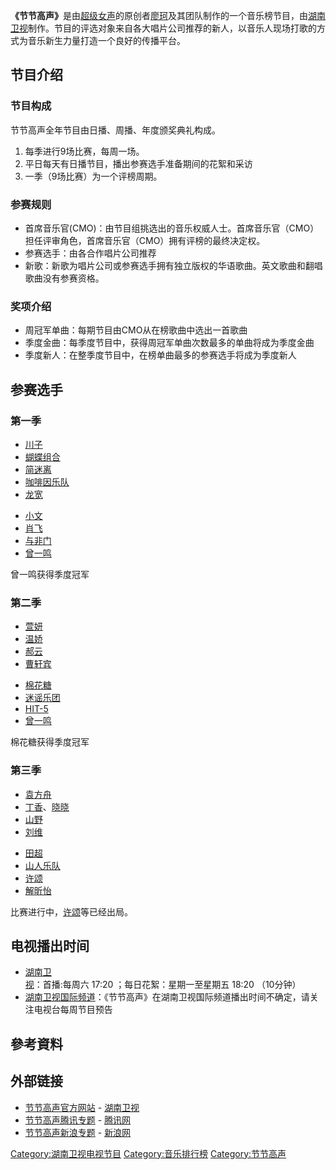 {{update|time=2010-05-31T15:09:34+00:00}}
{{Infobox television
| 名称 = 节节高声
| 图片 = [[File:Jiejiegaosheng.jpg|280px]]
| 图片说明 = 《节节高声》节目LOGO
| 分类 = [[音乐排行榜|音乐排行榜]]
| 语言 = [[普通话|普通话]]
| 国家 = {{CHNML}}
| 主持 = [[曹颖|曹颖]] [[孙骁骁|孙骁骁]]
| 每集长 = 60分钟（含广告）
| 频道 = [[湖南卫视|湖南卫视]]、[[湖南电视台国际频道|湖南电视台国际频道]]
| 季数 = 4
| 开始 = 2009年3月7日
| 結束 = 已結束
| 官方网站 = http://ent.hunantv.com/v/music/jjgs/index.html
}}
'''《节节高声》'''是由[[超级女声|超级女声]]的原创者[[廖珂|廖珂]]及其团队制作的一个音乐榜节目，由[[湖南卫视|湖南卫视]]制作。节目的评选对象来自各大唱片公司推荐的新人，以音乐人现场打歌的方式为音乐新生力量打造一个良好的传播平台。

==节目介绍==
===节目构成===
节节高声全年节目由日播、周播、年度颁奖典礼构成。
#每季进行9场比赛，每周一场。
#平日每天有日播节目，播出参赛选手准备期间的花絮和采访
#一季（9场比赛）为一个评榜周期。
===参赛规则===
*首席音乐官(CMO)：由节目组挑选出的音乐权威人士。首席音乐官（CMO）担任评审角色，首席音乐官（CMO）拥有评榜的最终决定权。
*参赛选手：由各合作唱片公司推荐
*新歌：新歌为唱片公司或参赛选手拥有独立版权的华语歌曲。英文歌曲和翻唱歌曲没有参赛资格。
===奖项介绍===
*周冠军单曲：每期节目由CMO从在榜歌曲中选出一首歌曲
*季度金曲：每季度节目中，获得周冠军单曲次数最多的单曲将成为季度金曲
*季度新人：在整季度节目中，在榜单曲最多的参赛选手将成为季度新人
==参赛选手==
===第一季===
{{col-begin}}
{{col-8}}
*[[川子|川子]]
*[[蝴蝶组合|蝴蝶组合]]
*[[简迷离|简迷离]]
*[[咖啡因乐队|咖啡因乐队]]
*[[龙宽|龙宽]]
{{col-8}}
*[[小文|小文]]
*[[肖飞|肖飞]]
*[[与非门|与非门]]
*[[曾一鸣|曾一鸣]]
{{col-8}}
{{col-end}}
曾一鸣获得季度冠军
===第二季===
{{col-begin}}
{{col-8}}
*[[萱妍|萱妍]]
*[[温娇|温娇]]
*[[郝云|郝云]]
*[[曹轩宾|曹轩宾]]
{{col-8}}
*[[棉花糖|棉花糖]]
*[[迷谣乐团|迷谣乐团]]
*[[HIT-5|HIT-5]]
*[[曾一鸣|曾一鸣]]
{{col-8}}
{{col-end}}
棉花糖获得季度冠军
===第三季===
{{col-begin}}
{{col-8}}
*[[袁方舟|袁方舟]]
*[[丁香|丁香]]、[[晓晓|晓晓]]
*[[山野|山野]]
*[[刘维_(艺人)|刘维]]
{{col-8}}
*[[田超|田超]]
*[[山人乐队|山人乐队]]
*[[许颂|许颂]]
*[[解昕怡|解昕怡]]
{{col-8}}
{{col-end}}
比赛进行中，[[许颂|许颂]]等已经出局。
==电视播出时间==
*[[湖南卫视|湖南卫视]]：首播:每周六  17:20 ；每日花絮：星期一至星期五 18:20 （10分钟）
*[[湖南卫视国际频道|湖南卫视国际频道]]：《节节高声》在湖南卫视国际频道播出时间不确定，请关注电视台每周节目预告
==參考資料==
<div class="references-small">
<references />
</div>
==外部链接==
*[http://ent.hunantv.com/v/music/jjgs/index.html 节节高声官方网站] - [[湖南卫视|湖南卫视]]
*[http://ent.qq.com/zt/2009/jjgs/index.htm 节节高声腾讯专题] - [[腾讯网|腾讯网]]
*[http://ent.sina.com.cn/f/y/jjgs2009/index.shtml 节节高声新浪专题] - [[新浪网|新浪网]]

{{湖南衛視綜藝節目}}
[[Category:湖南卫视电视节目|Category:湖南卫视电视节目]]
[[Category:音乐排行榜|Category:音乐排行榜]]
[[Category:节节高声|Category:节节高声]]